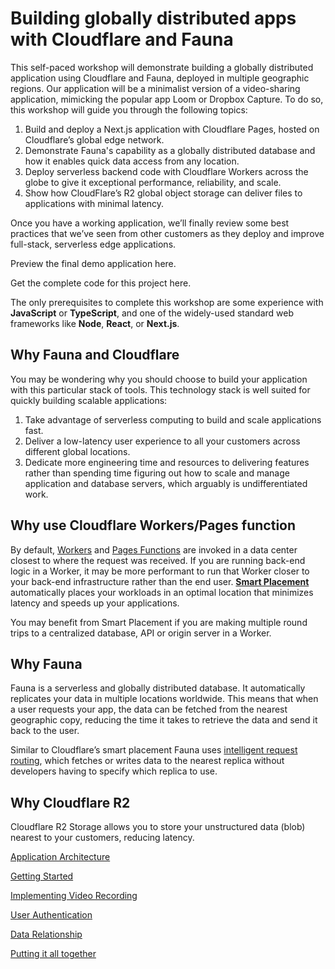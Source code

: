 
<GA />


# Building globally distributed apps with Cloudflare and Fauna

This self-paced workshop will demonstrate building a globally distributed application using Cloudflare and Fauna, deployed in multiple geographic regions. Our application will be a minimalist version of a video-sharing application, mimicking the popular app Loom or Dropbox Capture. To do so, this workshop will guide you through the following topics: 

1. Build and deploy a Next.js application with Cloudflare Pages, hosted on Cloudflare’s global edge network.
2. Demonstrate Fauna's capability as a globally distributed database and how it enables quick data access from any location.
3. Deploy serverless backend code with Cloudflare Workers across the globe to give it exceptional performance, reliability, and scale.
4. Show how CloudFlare’s R2 global object storage can deliver files to applications with minimal latency.

Once you have a working application, we’ll finally review some best practices that we’ve seen from other customers as they deploy and improve full-stack, serverless edge applications.

Preview the final demo application here.

Get the complete code for this project here.

The only prerequisites to complete this workshop are some experience with **JavaScript** or **TypeScript**, and one of the widely-used standard web frameworks like **Node**, **React**, or **Next.js**. 

## Why Fauna and Cloudflare

You may be wondering why you should choose to build your application with this particular stack of tools. This technology stack is well suited for quickly building scalable applications: 

1. Take advantage of serverless computing to build and scale applications fast.
2. Deliver a low-latency user experience to all your customers across different global locations.
3. Dedicate more engineering time and resources to delivering features rather than spending time figuring out how to scale and manage application and database servers, which arguably is undifferentiated work. 

## Why use Cloudflare Workers/Pages function

By default, [Workers](https://developers.cloudflare.com/workers/) and [Pages Functions](https://developers.cloudflare.com/pages/platform/functions/) are invoked in a data center closest to where the request was received. If you are running back-end logic in a Worker, it may be more performant to run that Worker closer to your back-end infrastructure rather than the end user. **[Smart Placement](https://developers.cloudflare.com/workers/configuration/smart-placement/)** automatically places your workloads in an optimal location that minimizes latency and speeds up your applications.

You may benefit from Smart Placement if you are making multiple round trips to a centralized database, API or origin server in a Worker.

## Why Fauna

Fauna is a serverless and globally distributed database. It automatically replicates your data in multiple locations worldwide. This means that when a user requests your app, the data can be fetched from the nearest geographic copy, reducing the time it takes to retrieve the data and send it back to the user. 

Similar to Cloudflare’s smart placement Fauna uses [intelligent request routing](https://fauna.com/blog/global-applications), which fetches or writes data to the nearest replica without developers having to specify which replica to use. 

## Why Cloudflare R2

Cloudflare R2 Storage allows you to store your unstructured data (blob) nearest to your customers, reducing latency. 

[Application Architecture](Building%20globally%20distributed%20apps%20with%20Cloudflare%2028508d58f76e43a0904fac639e1d6d9e/Application%20Architecture%20fed541774b184ee5b2d8287a743b91c7.md)

[Getting Started](Building%20globally%20distributed%20apps%20with%20Cloudflare%2028508d58f76e43a0904fac639e1d6d9e/Getting%20Started%209548dffddc4f4d5194591471673ac9cb.md)

[Implementing Video Recording](Building%20globally%20distributed%20apps%20with%20Cloudflare%2028508d58f76e43a0904fac639e1d6d9e/Implementing%20Video%20Recording%205a32026b9130442a92121d9376ed0aee.md)

[User Authentication](Building%20globally%20distributed%20apps%20with%20Cloudflare%2028508d58f76e43a0904fac639e1d6d9e/User%20Authentication%20d4e8930cd8934b6aada3022e9f8c7d54.md)

[Data Relationship](Building%20globally%20distributed%20apps%20with%20Cloudflare%2028508d58f76e43a0904fac639e1d6d9e/Data%20Relationship%20633c53255e314862a0d993258d69f74e.md)

[Putting it all together ](Building%20globally%20distributed%20apps%20with%20Cloudflare%2028508d58f76e43a0904fac639e1d6d9e/Putting%20it%20all%20together%2006b03d8f50a744c7914263d9dd2e134b.md)